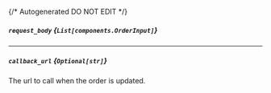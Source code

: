 {/* Autogenerated DO NOT EDIT  */}

##### `request_body` *{`List[components.OrderInput]`}*
<Collapsible openLabel={Labels.showProperties} closeLabel={Labels.hideProperties}>
    <OrderInput/>
</Collapsible>

---
##### `callback_url` *{`Optional[str]`}*
The url to call when the order is updated.


